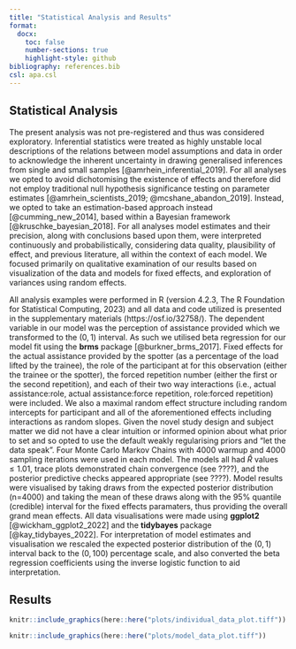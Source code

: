 ```yaml
---
title: "Statistical Analysis and Results"
format: 
  docx:
    toc: false
    number-sections: true
    highlight-style: github
bibliography: references.bib
csl: apa.csl
---
```


## Statistical Analysis

The present analysis was not pre-registered and thus was considered exploratory. Inferential statistics were treated as highly unstable local descriptions of the relations between model assumptions and data in order to acknowledge the inherent uncertainty in drawing generalised inferences from single and small samples [@amrhein_inferential_2019]. For all analyses we opted to avoid dichotomising the existence of effects and therefore did not employ traditional null hypothesis significance testing on parameter estimates [@amrhein_scientists_2019; @mcshane_abandon_2019]. Instead, we opted to take an estimation-based approach instead [@cumming_new_2014], based within a Bayesian framework [@kruschke_bayesian_2018]. For all analyses model estimates and their precision, along with conclusions based upon them, were interpreted continuously and probabilistically, considering data quality, plausibility of effect, and previous literature, all within the context of each model. We focused primarily on qualitative examination of our results based on visualization of the data and models for fixed effects, and exploration of variances using random effects.

All analysis examples were performed in R (version 4.2.3, The R Foundation for Statistical Computing, 2023) and all data and code utilized is presented in the supplementary materials (https://osf.io/32758/). The dependent variable in our model was the perception of assistance provided which we transformed to the $(0,1)$ interval. As such we utilised beta regression for our model fit using the **brms** package [@burkner_brms_2017]. Fixed effects for the actual assistance provided by the spotter (as a percentage of the load lifted by the trainee), the role of the participant at for this observation (either the trainee or the spotter), the forced repetition number (either the first or the second repetition), and each of their two way interactions (i.e., actual assistance:role, actual assistance:force repetition, role:forced repetition) were included. We also a maximal random effect structure including random intercepts for participant and all of the aforementioned effects including interactions as random slopes. Given the novel study design and subject matter we did not have a clear intuition or informed opinion about what prior to set and so opted to use the default weakly regularising priors and "let the data speak". Four Monte Carlo Markov Chains with 4000 warmup and 4000 sampling iterations were used in each model. The models all had $\hat{R}$ values $\leq{1.01}$, trace plots demonstrated chain convergence (see ????), and the posterior predictive checks appeared appropriate (see ????). Model results were visualised by taking draws from the expected posterior distribution (n=4000) and taking the mean of these draws along with the 95% quantile (credible) interval for the fixed effects paramaters, thus providing the overall grand mean effects. All data visualisations were made using **ggplot2** [@wickham_ggplot2_2022] and the **tidybayes** package [@kay_tidybayes_2022]. For interpretation of model estimates and visualisation we rescaled the expected posterior distribution of the $(0,1)$ interval back to the $(0,100)$ percentage scale, and also converted the beta regression coefficients using the inverse logistic function to aid interpretation.

## Results

```r

knitr::include_graphics(here::here("plots/individual_data_plot.tiff"))

```


```r

knitr::include_graphics(here::here("plots/model_data_plot.tiff"))

```
